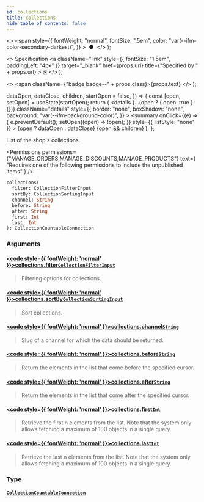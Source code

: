 ```yaml
---
id: collections
title: collections
hide_table_of_contents: false
---
```


  <>
    <span
      style={{
        fontWeight: "normal",
        fontSize: ".5em",
        color: "var(--ifm-color-secondary-darkest)",
      }}
    >
      &nbsp;●&nbsp;
    </span>
  </>
);

  <>
    Specification
    <a
      className="link"
      style={{ fontSize: "1.5em", paddingLeft: "4px" }}
      target="\_blank"
      href={props.url}
      title={"Specified by " + props.url}
    >
      ⎘
    </a>
  </>
);

  <>
    <span className={"badge badge--" + props.class}>{props.text}</span>
  </>
);


  dataOpen,
  dataClose,
  children,
  startOpen = false,
}) => {
  const [open, setOpen] = useState(startOpen);
  return (
    <details
      {...(open ? { open: true } : {})}
      className="details"
      style={{
        border: "none",
        boxShadow: "none",
        background: "var(--ifm-background-color)",
      }}
    >
      <summary
        onClick={(e) => {
          e.preventDefault();
          setOpen((open) => !open);
        }}
        style={{ listStyle: "none" }}
      >
        {open ? dataOpen : dataClose}
      </summary>
      {open && children}
    </details>
  );
};

List of the shop's collections.

<Permissions
  permissions={"MANAGE_ORDERS,MANAGE_DISCOUNTS,MANAGE_PRODUCTS"}
  text={
    "Requires one of the following permissions to include the unpublished items"
  }
/>

```graphql
collections(
  filter: CollectionFilterInput
  sortBy: CollectionSortingInput
  channel: String
  before: String
  after: String
  first: Int
  last: Int
): CollectionCountableConnection
```

### Arguments

#### [<code style={{ fontWeight: 'normal' }}>collections.<b>filter</b></code>](#)<Bullet />[`CollectionFilterInput`](../../../api-reference/products/inputs/collection-filter-input) <Badge class="secondary" text="input"/>

> Filtering options for collections.

#### [<code style={{ fontWeight: 'normal' }}>collections.<b>sortBy</b></code>](#)<Bullet />[`CollectionSortingInput`](../../../api-reference/products/inputs/collection-sorting-input) <Badge class="secondary" text="input"/>

> Sort collections.

#### [<code style={{ fontWeight: 'normal' }}>collections.<b>channel</b></code>](#)<Bullet />[`String`](../../../api-reference/miscellaneous/scalars/string) <Badge class="secondary" text="scalar"/>

> Slug of a channel for which the data should be returned.

#### [<code style={{ fontWeight: 'normal' }}>collections.<b>before</b></code>](#)<Bullet />[`String`](../../../api-reference/miscellaneous/scalars/string) <Badge class="secondary" text="scalar"/>

> Return the elements in the list that come before the specified cursor.

#### [<code style={{ fontWeight: 'normal' }}>collections.<b>after</b></code>](#)<Bullet />[`String`](../../../api-reference/miscellaneous/scalars/string) <Badge class="secondary" text="scalar"/>

> Return the elements in the list that come after the specified cursor.

#### [<code style={{ fontWeight: 'normal' }}>collections.<b>first</b></code>](#)<Bullet />[`Int`](../../../api-reference/miscellaneous/scalars/int) <Badge class="secondary" text="scalar"/>

> Retrieve the first n elements from the list. Note that the system only allows fetching a maximum of 100 objects in a single query.

#### [<code style={{ fontWeight: 'normal' }}>collections.<b>last</b></code>](#)<Bullet />[`Int`](../../../api-reference/miscellaneous/scalars/int) <Badge class="secondary" text="scalar"/>

> Retrieve the last n elements from the list. Note that the system only allows fetching a maximum of 100 objects in a single query.

### Type

#### [`CollectionCountableConnection`](../../../api-reference/miscellaneous/objects/collection-countable-connection) <Badge class="secondary" text="object"/>

>

